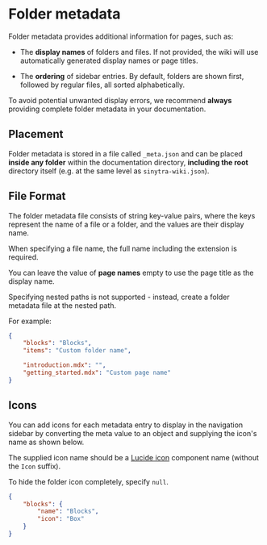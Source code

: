 
# Folder metadata

Folder metadata provides additional information for pages, such as:

- The **display names** of folders and files. If not provided, the wiki will use automatically generated display names
or page titles.

- The **ordering** of sidebar entries. By default, folders are shown first, followed by regular files, all sorted
alphabetically.

To avoid potential unwanted display errors, we recommend **always** providing complete folder metadata in your
documentation.

## Placement

Folder metadata is stored in a file called `_meta.json` and can be placed **inside any folder** within the
documentation directory, **including the root** directory itself (e.g. at the same level as `sinytra-wiki.json`).

<FileTree>
    <FileTreeFolder name="<root>" defaultOpen>
        <FileTreeFolder name="...arbitrarily_nested_path" defaultOpen>
            <FileTreeFile name="_meta.json"/>
        </FileTreeFolder>
        <FileTreeFile name="_meta.json"/>
    </FileTreeFolder>
</FileTree>

## File Format

The folder metadata file consists of string key-value pairs, where the keys represent the name of a file or a folder,
and the values are their display name.

When specifying a file name, the full name including the extension is required.

You can leave the value of **page names** empty to use the page title as the display name.

<Callout type="warning">
    Specifying nested paths is not supported - instead, create a folder metadata file at the nested path.
</Callout>

For example:

```json filename="_meta.json"
{
    "blocks": "Blocks",
    "items": "Custom folder name",

    "introduction.mdx": "",
    "getting_started.mdx": "Custom page name"
}
```

## Icons

You can add icons for each metadata entry to display in the navigation sidebar by converting the meta value to an object
and supplying the icon's name as shown below.

The supplied icon name should be a [Lucide icon](https://lucide.dev/icons/) component name (without the `Icon` suffix).

To hide the folder icon completely, specify `null`.

```json filename="_meta.json"
{
    "blocks": {
        "name": "Blocks",
        "icon": "Box"
    }
}
```